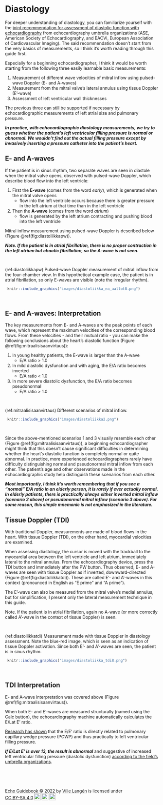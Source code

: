 # Diastology

For deeper understanding of diastology, you can familiarize yourself with the [joint recommendation for assessment of diastolic function with echocardiography](https://www.asecho.org/guideline/recommendations-for-the-evaluation-of-left-ventricular-diastolic-function-by-echocardiography-an-update-from-the-american-society-of-echocardiography-and-the-european-association-of-cardiovascular-im/) from echocardiography umbrella organizations (ASE, American Society of Echocardiography, and EACVI, European Association of Cardiovascular Imaging). The said recommendation doesn't start from the very basics of measurements, so I think it's worth reading through this guide first.

Especially for a beginning echocardiographer, I think it would be worth starting from the following three easily learnable basic measurements:

1. Measurement of different wave velocities of mitral inflow using pulsed-wave Doppler (E- and A-waves)
2. Measurement from the mitral valve's lateral annulus using tissue Doppler (E'-wave)
3. Assessment of left ventricular wall thicknesses

The previous three can still be supported if necessary by echocardiographic measurements of left atrial size and pulmonary pressure.

***In practice, with echocardiographic diastology measurements, we try to guess whether the patient's left ventricular filling pressure is normal or abnormal. We wouldn't find out the actual filling pressure except by invasively inserting a pressure catheter into the patient's heart.***


## E- and A-waves

If the patient is in sinus rhythm, two separate waves are seen in diastole when the mitral valve opens, observed with pulsed-wave Doppler, which describe blood flow into the left ventricle:

1) First the **E-wave** (comes from the word *early*), which is generated when the mitral valve opens
   - flow into the left ventricle occurs because there is greater pressure in the left atrium at that time than in the left ventricle

2) Then the **A-wave** (comes from the word *atrium*)
   - flow is generated by the left atrium contracting and pushing blood into the left ventricle

Mitral inflow measurement using pulsed-wave Doppler is described below (Figure \@ref(fig:diastoliikkapw)).

***Note. If the patient is in atrial fibrillation, there is no proper contraction in the left atrium but chaotic fibrillation, so the A-wave is not seen.***






<br />


(ref:diastoliikkapw) Pulsed-wave Doppler measurement of mitral inflow from the four-chamber view. In this hypothetical example case, the patient is in atrial fibrillation, so only E-waves are visible (note the irregular rhythm).

```r
 knitr::include_graphics("images/diastoliikka_ea_aallot8.png")
```


<br />


## E- and A-waves: Interpretation


The key measurements from E- and A-waves are the peak points of each wave, which represent the maximum velocities of the corresponding blood flows. From these velocities - and their mutual ratio - you can make the following conclusions about the heart's diastolic function (Figure \@ref(fig:mitraalisisaanvirtaus)):

1. In young healthy patients, the E-wave is larger than the A-wave
   - E/A ratio > 1.0
2. In mild diastolic dysfunction and with aging, the E/A ratio becomes inverted
   - E/A ratio < 1.0
3. In more severe diastolic dysfunction, the E/A ratio becomes pseudonormal
   - E/A ratio > 1.0



<br />


(ref:mitraalisisaanvirtaus) Different scenarios of mitral inflow.

```r
 knitr::include_graphics("images/diastoliikka2.png")
```


<br />




Since the above-mentioned scenarios 1 and 3 visually resemble each other (Figure \@ref(fig:mitraalisisaanvirtaus)), a beginning echocardiographer might think that this doesn't cause significant difficulties in determining whether the heart's diastolic function is completely normal or quite abnormal. In practice, more experienced echocardiographers rarely have difficulty distinguishing normal and pseudonormal mitral inflow from each other. The patient's age and other observations made in the echocardiographic study help distinguish these scenarios from each other.

***Most importantly, I think it's worth remembering that if you see a "normal" E/A ratio in an elderly person, it is rarely if ever actually normal. In elderly patients, there is practically always either inverted mitral inflow (scenario 2 above) or pseudonormal mitral inflow (scenario 3 above). For some reason, this simple mnemonic is not emphasized in the literature.***




## Tissue Doppler (TDI)

With traditional Doppler, measurements are made of blood flows in the heart. With tissue Doppler (TDI), on the other hand, myocardial velocities are examined.

When assessing diastology, the cursor is moved with the trackball to the myocardial area between the left ventricle and left atrium, immediately lateral to the mitral annulus. From the echocardiography device, press the TDI button and immediately after the PW button. Thus observed, E- and A-waves are seen with tissue Doppler as if inverted, downward-directed (Figure \@ref(fig:diastoliikkatdi)). These are called E'- and A'-waves in this context (pronounced in English as "E prime" and "A prime").

The E'-wave can also be measured from the mitral valve's medial annulus, but for simplification, I present only the lateral measurement technique in this guide.

Note. If the patient is in atrial fibrillation, again no A-wave (or more correctly called A'-wave in the context of tissue Doppler) is seen.




<br />


(ref:diastoliikkatdi) Measurement made with tissue Doppler in diastology assessment. Note the blue-red image, which is seen as an indication of tissue Doppler activation. Since both E'- and A'-waves are seen, the patient is in sinus rhythm.

```r
 knitr::include_graphics("images/diastoliikka_tdi8.png")
```

 


<br />

## TDI Interpretation

E- and A-wave interpretation was covered above (Figure \@ref(fig:mitraalisisaanvirtaus)). 

When both E- and E'-waves are measured structurally (named using the Calc button), the echocardiography machine automatically calculates the E/Lat E' ratio.

[Research has shown](https://pubmed.ncbi.nlm.nih.gov/12633827/) that the E/E' ratio is directly related to pulmonary capillary wedge pressure (PCWP) and thus practically to left ventricular filling pressure.

***If E/Lat E' is over 13, the result is abnormal*** and suggestive of increased left ventricular filling pressure (diastolic dysfunction) [according to the field's umbrella organizations](https://www.asecho.org/guideline/recommendations-for-the-evaluation-of-left-ventricular-diastolic-function-by-echocardiography-an-update-from-the-american-society-of-echocardiography-and-the-european-association-of-cardiovascular-im/).



<br/>
<br/>
<br/>
<p xmlns:cc="http://creativecommons.org/ns#" xmlns:dct="http://purl.org/dc/terms/"><a property="dct:title" rel="cc:attributionURL" href="https://ukg-opas.netlify.app/">Echo Guidebook</a> © 2022 by <a rel="cc:attributionURL dct:creator" property="cc:attributionName" href="https://www.linkedin.com/in/ville-langen/">Ville Langén</a> is licensed under <a href="https://creativecommons.org/licenses/by-sa/4.0/?ref=chooser-v1" target="_blank" rel="license noopener noreferrer" style="display:inline-block;">CC BY-SA 4.0<img style="height:22px!important;margin-left:3px;vertical-align:text-bottom;" src="https://mirrors.creativecommons.org/presskit/icons/cc.svg?ref=chooser-v1" alt=""><img style="height:22px!important;margin-left:3px;vertical-align:text-bottom;" src="https://mirrors.creativecommons.org/presskit/icons/by.svg?ref=chooser-v1" alt=""><img style="height:22px!important;margin-left:3px;vertical-align:text-bottom;" src="https://mirrors.creativecommons.org/presskit/icons/sa.svg?ref=chooser-v1" alt=""></a></p>
